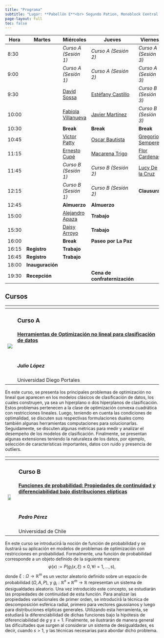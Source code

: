 ```yaml
---
title: "Programa"
subtitle: "Lugar: **Pabellón E**<br> Segundo Pation, Monoblock Central de la UMSA"
page-layout: full
toc: false
---
```



|Hora|Martes|Miércoles|Jueves|Viernes|
|-|-|-|-|-|
|8:30||_Curso A (Sesión 1)_|_Curso A (Sesión 2)_|_Curso A (Sesión 3)_|
|9:00||_Curso A (Sesión 1)_|_Curso A (Sesión 2)_|_Curso A (Sesión 3)_|
|9:30||[David Sossa](https://drive.google.com/file/d/12Olkm2w9_KFqLTq90Ufw61JFd1JlPq17/view?usp=share_link)|[Estéfany Castillo](https://drive.google.com/file/d/10mjvrRq9M-Tn1k1Mym5SWLBudMlqlamK/view?usp=share_link)|_Curso B (Sesión 3)_|
|10:00||[Fabiola Villanueva](https://drive.google.com/file/d/19cGemq1pn-ccRdXGt9HLSuq-xHQ5O7_q/view?usp=share_link)|[Javier Martínez](https://drive.google.com/file/d/1FoT7z-N2c4xhn4H3qMMjRlr5vstPBxpI/view?usp=share_link)|_Curso B (Sesión 3)_|
|10:30||**Break**|**Break**|**Break**|
|10:45||[Victor Patty](https://drive.google.com/file/d/14sIXk-8yI3n7AjNBWfvONduLVe_rem4a/view?usp=share_link)|[Oscar Bautista](https://drive.google.com/file/d/1qc6F4VyX8Xyly8A0pPPA12vCxFSub07J/view?usp=share_link)|[Gregorio Sempere](https://drive.google.com/file/d/1wUgS_dwHvzYOrxfw5Nb6R-GIYDNB57po/view?usp=share_link)|
|11:15||[Ernesto Cupé](**Clausura**)|[Macarena Trigo](https://drive.google.com/file/d/1HjtIoXa7gQ-T2LatgnLAbmqcQMuoGNMB/view?usp=share_link)|[Flor Cardenas](https://drive.google.com/file/d/1ZTEgk3nAVxeS7fhfo3nAGj9t23xFMg2J/view?usp=share_link)|
|11:45||_Curso B (Sesión 1)_|_Curso B (Sesión 2)_|[Lucy De la Cruz](https://drive.google.com/file/d/1Gu_HkMUKk6-t-oBBUttA_tkmZX7d8lF2/view?usp=share_link)|
|12:15||_Curso B (Sesión 1)_|_Curso B (Sesión 2)_|**Clausura**|
|12:45||**Almuerzo**|**Almuerzo**||
|15:00||[Alejandro Apaza](https://drive.google.com/file/d/1ux2-AGcRVwybqCqKrvTkKgYzf6H2SeLh/view?usp=share_link)|**Trabajo**||
|15:30||[Daisy Arroyo](https://drive.google.com/file/d/1YHeflqRxcFMeIqeWmMo4LV5GOgCNKX8p/view?usp=share_link)|**Trabajo**||
|16:00||**Break**|**Paseo por La Paz**||
|16:15|**Registro**|**Trabajo**|||
|16:45|**Registro**|**Trabajo**|||
|18:00|**Inauguración**||||
|19:30|**Recepción**||**Cena de <br>confraternización**||


## Cursos

```{=html}
<table>
  <thead>
    <tr>
      <th></th>
      <th></th>
    </tr>
  </thead>
  <tbody>
    <tr>
    <td><img src="https://ingenieriayciencias.udp.cl/cms/wp-content/uploads/2020/09/122.-Julio-Lopez-scaled.jpg" /></td>
      <td><h3>Curso A</h3> <h4> <a href="">Herramientas de Optimización no lineal para clasificación de datos</a></h4><br><h5>Julio López</h5><a class="btn btn-danger btn-sm">Universidad Diego Portales</a><br></td>
    </tr>
  </tbody>
</table>
```

En este curso, se presenta los principales problemas de optimización no lineal que aparecen en los modelos clásicos de clasificación de datos, los cuales construyen, ya sea un hiperplano o dos hiperplanos de clasificación. Estos problemas pertenecen a la clase de optimización convexa cuadrática con restricciones
lineales. Luego, teniendo en cuenta las condiciones de optimalidad, se discuten sus respectivas formulaciones duales como también algunas herramientas computaciones para solucionarlas. Seguidamente, se discuten algunas métricas para medir y analizar el desempeño de los modelos de clasificación. Finalmente, se presentan algunas extensiones teniendo la naturaleza de los datos, por ejemplo, selección de características importantes, datos con ruido y presencia de
outliers.


```{=html}
<table>
  <thead>
    <tr>
      <th></th>
      <th></th>
    </tr>
  </thead>
  <tbody>
    <tr>
    <td><img src="https://www.cmm.uchile.cl/wp-content/uploads/2018/07/perez_pedro_01.jpg" width="70%"/></td>
      <td><h3>Curso B</h3><h4><a href="">Funciones de probabilidad: Propiedades de continuidad y diferenciabilidad bajo distribuciones elípticas</a></h4><br><h5>Pedro Pérez</h5><a class="btn btn-danger btn-sm">Universidad de Chile</a><br> </td>   
    </tr>
  </tbody>
</table>
```
En este curso se introducirá́ la noción de función de probabilidad y se ilustrará́ su aplicación en modelos de problemas de optimización con restricciones en probabilidad. Formalmente, una función de probabilidad corresponde a un objeto definido de la siguiente manera: $$φ(x) := P(g_i(x,ξ) ≤ 0, ∀i = 1,...,s),$$ donde $ξ : Ω → \mathbb{R}^m$ es un vector aleatorio definido sobre un espacio de probabilidad $(Ω, A, P),$ y $g_i : \mathbb{R}^n × \mathbb{R}^m → \mathbb{R}$ representan un sistema de desigualdades aleatorio.
Una vez introducido este concepto, se estudiarán las propiedades de continuidad de esta función. Para analizar las propiedades variacionales de primer orden, se introducirá́ la técnica de descomposición esférica radial, primero para vectores gaussianos y luego para distribuciones elípticas generales. Utilizando esta herramienta, se estudiará́ la diferenciabilidad de dichas funciones bajo la hipótesis de diferenciabilidad de $g$ y $s = 1.$ Finalmente, se ilustrarán de manera general las dificultades que surgen al considerar un sistema de desigualdades, es decir, cuando $s > 1,$ y las técnicas necesarias para abordar dicho problema.



